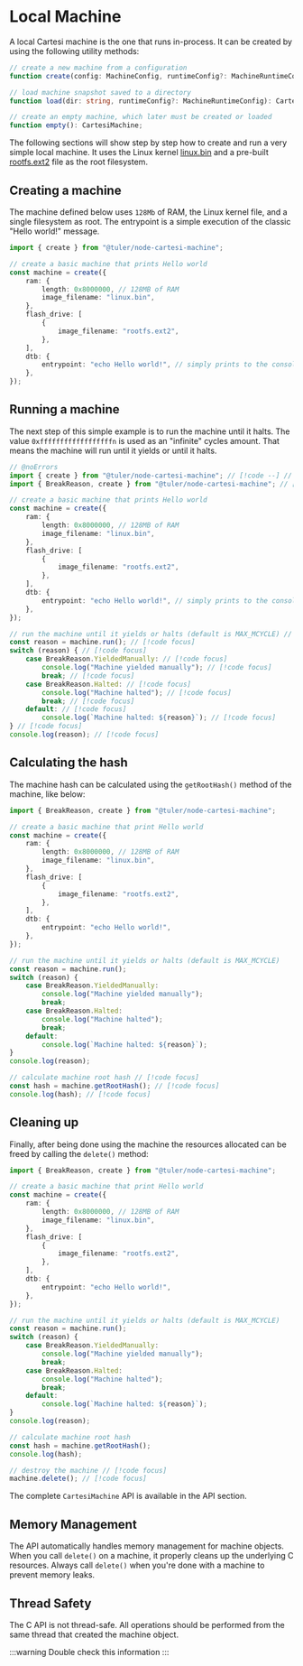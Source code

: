 # Local Machine

A local Cartesi machine is the one that runs in-process.
It can be created by using the following utility methods:

```ts
// create a new machine from a configuration
function create(config: MachineConfig, runtimeConfig?: MachineRuntimeConfig): CartesiMachine;

// load machine snapshot saved to a directory
function load(dir: string, runtimeConfig?: MachineRuntimeConfig): CartesiMachine;

// create an empty machine, which later must be created or loaded
function empty(): CartesiMachine;
```

The following sections will show step by step how to create and run a very simple local machine.
It uses the Linux kernel [linux.bin](https://github.com/cartesi/machine-linux-image/releases/download/v0.20.0/linux-6.5.13-ctsi-1-v0.20.0.bin) and a pre-built [rootfs.ext2](https://github.com/cartesi/machine-guest-tools/releases/download/v0.17.1/rootfs-tools.ext2) file as the root filesystem.

## Creating a machine

The machine defined below uses `128Mb` of RAM, the Linux kernel file, and a single filesystem as root.
The entrypoint is a simple execution of the classic "Hello world!" message.

```ts twoslash filename="create-hello-world.ts"
import { create } from "@tuler/node-cartesi-machine";

// create a basic machine that prints Hello world
const machine = create({
    ram: {
        length: 0x8000000, // 128MB of RAM
        image_filename: "linux.bin",
    },
    flash_drive: [
        {
            image_filename: "rootfs.ext2",
        },
    ],
    dtb: {
        entrypoint: "echo Hello world!", // simply prints to the console
    },
});
```

## Running a machine

The next step of this simple example is to run the machine until it halts.
The value `0xffffffffffffffffffn` is used as an "infinite" cycles amount.
That means the machine will run until it yields or until it halts.

```ts twoslash filename="run-hello-world.ts"
// @noErrors
import { create } from "@tuler/node-cartesi-machine"; // [!code --] // [!code focus]
import { BreakReason, create } from "@tuler/node-cartesi-machine"; // [!code ++] // [!code focus]

// create a basic machine that prints Hello world
const machine = create({
    ram: {
        length: 0x8000000, // 128MB of RAM
        image_filename: "linux.bin",
    },
    flash_drive: [
        {
            image_filename: "rootfs.ext2",
        },
    ],
    dtb: {
        entrypoint: "echo Hello world!", // simply prints to the console
    },
});

// run the machine until it yields or halts (default is MAX_MCYCLE) // [!code focus]
const reason = machine.run(); // [!code focus]
switch (reason) { // [!code focus]
    case BreakReason.YieldedManually: // [!code focus]
        console.log("Machine yielded manually"); // [!code focus]
        break; // [!code focus]
    case BreakReason.Halted: // [!code focus]
        console.log("Machine halted"); // [!code focus]
        break; // [!code focus]
    default: // [!code focus]
        console.log(`Machine halted: ${reason}`); // [!code focus]
} // [!code focus]
console.log(reason); // [!code focus]
```

## Calculating the hash

The machine hash can be calculated using the `getRootHash()` method of the machine, like below: 

```ts twoslash
import { BreakReason, create } from "@tuler/node-cartesi-machine";

// create a basic machine that print Hello world
const machine = create({
    ram: {
        length: 0x8000000, // 128MB of RAM
        image_filename: "linux.bin",
    },
    flash_drive: [
        {
            image_filename: "rootfs.ext2",
        },
    ],
    dtb: {
        entrypoint: "echo Hello world!",
    },
});

// run the machine until it yields or halts (default is MAX_MCYCLE)
const reason = machine.run();
switch (reason) {
    case BreakReason.YieldedManually:
        console.log("Machine yielded manually");
        break;
    case BreakReason.Halted:
        console.log("Machine halted");
        break;
    default:
        console.log(`Machine halted: ${reason}`);
}
console.log(reason);

// calculate machine root hash // [!code focus]
const hash = machine.getRootHash(); // [!code focus]
console.log(hash); // [!code focus]
```

## Cleaning up

Finally, after being done using the machine the resources allocated can be freed by calling the `delete()` method:

```ts twoslash
import { BreakReason, create } from "@tuler/node-cartesi-machine";

// create a basic machine that print Hello world
const machine = create({
    ram: {
        length: 0x8000000, // 128MB of RAM
        image_filename: "linux.bin",
    },
    flash_drive: [
        {
            image_filename: "rootfs.ext2",
        },
    ],
    dtb: {
        entrypoint: "echo Hello world!",
    },
});

// run the machine until it yields or halts (default is MAX_MCYCLE)
const reason = machine.run();
switch (reason) {
    case BreakReason.YieldedManually:
        console.log("Machine yielded manually");
        break;
    case BreakReason.Halted:
        console.log("Machine halted");
        break;
    default:
        console.log(`Machine halted: ${reason}`);
}
console.log(reason);

// calculate machine root hash
const hash = machine.getRootHash();
console.log(hash);

// destroy the machine // [!code focus]
machine.delete(); // [!code focus]
```

The complete `CartesiMachine` API is available in the API section.

## Memory Management

The API automatically handles memory management for machine objects.
When you call `delete()` on a machine, it properly cleans up the underlying C resources.
Always call `delete()` when you're done with a machine to prevent memory leaks.

## Thread Safety

The C API is not thread-safe.
All operations should be performed from the same thread that created the machine object.

:::warning
Double check this information
:::
